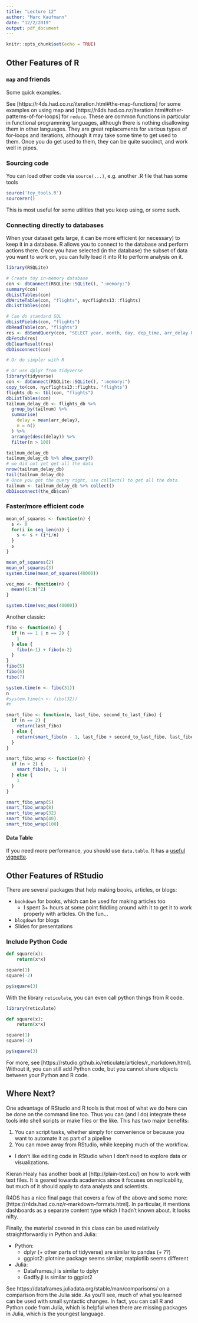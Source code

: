 ```yaml
---
title: "Lecture 12"
author: "Marc Kaufmann"
date: "12/2/2019"
output: pdf_document
---
```


```r
knitr::opts_chunk$set(echo = TRUE)
```

## Other Features of R

### `map` and friends

Some quick examples.

See [https://r4ds.had.co.nz/iteration.html#the-map-functions] for some examples on using map and [https://r4ds.had.co.nz/iteration.html#other-patterns-of-for-loops] for `reduce`. These are common functions in particular in functional programming languages, although there is nothing disallowing them in other languages. They are great replacements for various types of for-loops and iterations, although it may take some time to get used to them. Once you do get used to them, they can be quite succinct, and work well in pipes.

### Sourcing code

You can load other code via `source(...)`, e.g. another .R file that has some tools

```r
source('toy_tools.R')
sourcerer()
```

This is most useful for some utilities that you keep using, or some such. 

### Connecting directly to databases

When your dataset gets large, it can be more efficient (or necessary) to keep it in a database. R allows you to connect to the database and perform actions there. Once you have selected (in the database) the subset of data you want to work on, you can fully load it into R to perform analysis on it.

```r
library(RSQLite)

# Create toy in-memory database
con <- dbConnect(RSQLite::SQLite(), ":memory:")
summary(con)
dbListTables(con)
dbWriteTable(con, "flights", nycflights13::flights)
dbListTables(con)

# Can do standard SQL
dbListFields(con, "flights")
dbReadTable(con, "flights") 
res <- dbSendQuery(con, "SELECT year, month, day, dep_time, arr_delay FROM flights WHERE arr_delay > 120")
dbFetch(res)
dbClearResult(res)
dbDisconnect(con)

# Or do simpler with R
```

```r

# Or use dplyr from tidyverse
library(tidyverse)
con <- dbConnect(RSQLite::SQLite(), ":memory:")
copy_to(con, nycflights13::flights, "flights")
flights_db <- tbl(con, "flights")
dbListTables(con)
tailnum_delay_db <- flights_db %>% 
  group_by(tailnum) %>%
  summarise(
    delay = mean(arr_delay),
    n = n()
  ) %>% 
  arrange(desc(delay)) %>%
  filter(n > 100)

tailnum_delay_db
tailnum_delay_db %>% show_query()
# we did not yet get all the data
nrow(tailnum_delay_db)
tail(tailnum_delay_db)
# Once you got the query right, use collect() to get all the data
tailnum <- tailnum_delay_db %>% collect()
dbDisconnect(the_db$con)
```


### Faster/more efficient code

```r
mean_of_squares <- function(n) {
  s <- 0
  for(i in seq_len(n)) {
    s <- s + (i*i/n)
  }
  s
}

mean_of_squares(2)
mean_of_squares(3)
system.time(mean_of_squares(40000))

vec_mos <- function(n) {
  mean((1:n)^2)
}

system.time(vec_mos(40000))

```

Another classic:

```r

fibo <- function(n) {
  if (n == 1 | n == 2) {
    1
  } else {
    fibo(n-1) + fibo(n-2)
  }    
}
fibo(5)
fibo(6)
fibo(7)

system.time(n <- fibo(31))
n
#system.time(n <- fibo(32))
#n

smart_fibo <- function(n, last_fibo, second_to_last_fibo) {
  if (n == 2) {
    return(last_fibo)
  } else {
    return(smart_fibo(n - 1, last_fibo + second_to_last_fibo, last_fibo))
  }
}

smart_fibo_wrap <- function(n) {
  if (n > 2) {
    smart_fibo(n, 1, 1)
  } else {
    1
  }
}

smart_fibo_wrap(5)
smart_fibo_wrap(8)
smart_fibo_wrap(32)
smart_fibo_wrap(40)
smart_fibo_wrap(100)
```

#### Data Table

If you need more performance, you should use `data.table`. It has a [useful vignette](https://cran.r-project.org/web/packages/data.table/vignettes/datatable-intro.html). 

## Other Features of RStudio

There are several packages that help making books, articles, or blogs:

- `bookdown` for books, which can be used for making articles too
  - I spent 3+ hours at some point fiddling around with it to get it to work properly with articles. Oh the fun...
- `blogdown` for blogs
- Slides for presentations

### Include Python Code

```python
def square(x):
    return(x*x)

square(1)
square(-2)
```

```r
py$square(3)
```

With the library `reticulate`, you can even call python things from R code.

```r
library(reticulate)
```

```python
def square(x):
    return(x*x)

square(1)
square(-2)
```

```r
py$square(3)
```

For more, see [https://rstudio.github.io/reticulate/articles/r_markdown.html]. Without it, you can still add Python code, but you cannot share objects between your Python and R code.

## Where Next?

One advantage of RStudio and R tools is that most of what we do here can be done on the command line too. Thus you can (and I do) integrate these tools into shell scripts or make files or the like. This has two major benefits:

1. You can script tasks, whether simply for convenience or because you want to automate it as part of a pipeline
2. You can move away from RStudio, while keeping much of the workflow.
  - I don't like editing code in RStudio when I don't need to explore data or visualizations.
  
Kieran Healy has another book at [http://plain-text.co/] on how to work with text files. It is geared towards academics since it focuses on replicability, but much of it should apply to data analysts and scientists.

R4DS has a nice final page that covers a few of the above and some more: [https://r4ds.had.co.nz/r-markdown-formats.html]. In particular, it mentions dashboards as a separate content type which I hadn't known about. It looks nifty.

Finally, the material covered in this class can be used relatively straightforwardly in Python and Julia:

- Python: 
  - dplyr (+ other parts of tidyverse) are similar to pandas (+ ??)
  - ggplot2: plotnine package seems similar; matplotlib seems different
- Julia:
  - Dataframes.jl is similar to dplyr
  - Gadfly.jl is similar to ggplot2
  
See https://dataframes.juliadata.org/stable/man/comparisons/ on a comparison from the Julia side. As you'll see, much of what you learned can be used with small syntactic changes. In fact, you can call R and Python code from Julia, which is helpful when there are missing packages in Julia, which is the youngest language.